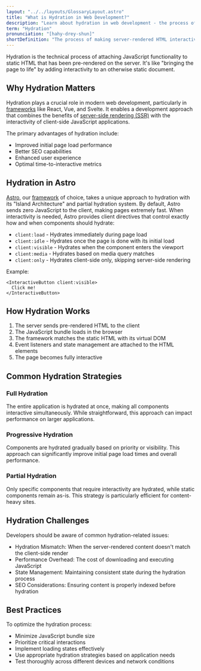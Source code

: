 ```yaml
---
layout: "../../layouts/GlossaryLayout.astro"
title: "What is Hydration in Web Development?"
description: "Learn about hydration in web development - the process of making a static HTML page interactive by adding JavaScript functionality after initial page load."
term: "Hydration"
pronunciation: "[hahy-drey-shun]"
shortDefinition: "The process of making server-rendered HTML interactive by attaching JavaScript event listeners and state to the static markup."
---
```


Hydration is the technical process of attaching JavaScript functionality to static HTML that has been pre-rendered on the server. It's like "bringing the page to life" by adding interactivity to an otherwise static document.

## Why Hydration Matters

Hydration plays a crucial role in modern web development, particularly in [frameworks](/glossary/framework) like React, Vue, and Svelte. It enables a development approach that combines the benefits of [server-side rendering (SSR)](/glossary/server-side-rendering) with the interactivity of client-side JavaScript applications.

The primary advantages of hydration include:
- Improved initial page load performance
- Better SEO capabilities
- Enhanced user experience
- Optimal time-to-interactive metrics

## Hydration in Astro

[Astro](https://astro.build), our [framework](/glossary/framework) of choice, takes a unique approach to hydration with its "Island Architecture" and partial hydration system. By default, Astro sends zero JavaScript to the client, making pages extremely fast. When interactivity is needed, Astro provides client directives that control exactly how and when components should hydrate:

- `client:load` - Hydrates immediately during page load
- `client:idle` - Hydrates once the page is done with its initial load
- `client:visible` - Hydrates when the component enters the viewport
- `client:media` - Hydrates based on media query matches
- `client:only` - Hydrates client-side only, skipping server-side rendering

Example:
```astro
<InteractiveButton client:visible>
  Click me!
</InteractiveButton>
```

## How Hydration Works

1. The server sends pre-rendered HTML to the client
2. The JavaScript bundle loads in the browser
3. The framework matches the static HTML with its virtual DOM
4. Event listeners and state management are attached to the HTML elements
5. The page becomes fully interactive

## Common Hydration Strategies

### Full Hydration
The entire application is hydrated at once, making all components interactive simultaneously. While straightforward, this approach can impact performance on larger applications.

### Progressive Hydration
Components are hydrated gradually based on priority or visibility. This approach can significantly improve initial page load times and overall performance.

### Partial Hydration
Only specific components that require interactivity are hydrated, while static components remain as-is. This strategy is particularly efficient for content-heavy sites.

## Hydration Challenges

Developers should be aware of common hydration-related issues:

- Hydration Mismatch: When the server-rendered content doesn't match the client-side render
- Performance Overhead: The cost of downloading and executing JavaScript
- State Management: Maintaining consistent state during the hydration process
- SEO Considerations: Ensuring content is properly indexed before hydration

## Best Practices

To optimize the hydration process:

- Minimize JavaScript bundle size
- Prioritize critical interactions
- Implement loading states effectively
- Use appropriate hydration strategies based on application needs
- Test thoroughly across different devices and network conditions